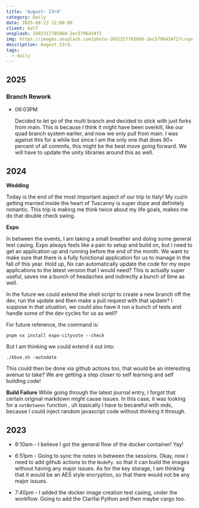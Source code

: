 ```yaml
---
title: 'August: 23rd'
category: Daily
date: 2025-08-23 12:00:00
client: Self
unsplash: 1692317785860-2ec5796434f2
img: https://images.unsplash.com/photo-1692317785860-2ec5796434f2?crop=entropy&cs=srgb&fm=jpg&ixid=MnwzNjM5Nzd8MHwxfHJhbmRvbXx8fHx8fHx8fDE2ODE3NDg2ODY&ixlib=rb-4.0.3&q=85
description: August 23rd. 
tags:
  - daily
---
```



## 2025

### Branch Rework

-   06:03PM

    Decided to let go of the multi branch and decided to stick with just forks from main.
    This is because I think it might have been overkill, like our quad branch system earlier, and now we only pull from main.
    I was against this for a while but since I am the only one that does 90+ percent of all commits, this might be the best move going forward.
    We will have to update the unity libraries around this as well.

## 2024

**Wedding**

Today is the end of the most important aspect of our trip to Italy!
My cuzin getting married inside the heart of Tuscanny is super dope and definitely romantic.
This trip is making me think twice about my life goals, makes me do that double check swing.


**Expo**

In between the events, I am taking a small breather and doing some general test casing.
Expo always feels like a pain to setup and build on, but I need to get an application up and running before the end of the month.
We want to make sure that there is a fully functional application for us to manage in the fall of this year.
Hold up, Nx can automatically update the code for my expo applications to the latest version that I would need?
This is actually super useful, saves me a bunch of headaches and indirectly a bunch of time as well.

In the future we could extend the shell script to create a new branch off the dev, run the update and then make a pull request with that update?
I suppose in that situation, we could also have it run a bunch of tests and handle some of the dev cycles for us as well?

For future reference, the command is:

```shell
pnpm nx install expo-cityvote --check
```

But I am thinking we could extend it out into:

```shell
./kbve.sh -autodate
```

This could then be done via github actions too, that would be an interesting avenue to take?
We are getting a step closer to self learning and self building code!

**Build Failure**
While going through the latest journal entry, I forgot that certain original markdown might cause issues.
In this case, it was looking for a `notBetween` function , uh basically I have to becareful with mdx, because I could inject random javascript code without thinking it through.




## 2023

- 8:10am - I believe I got the general flow of the docker container! Yay!

- 6:51pm - Going to sync the notes in between the sessions. Okay, now I need to add github actions to the `NodePy`. so that it can build the images without having any major issues. As for the key storage, I am thinking that it would be an AES style encryption, so that there would not be any major issues. 

- 7:40pm - I added the docker image creation test casing, under the workflow. Going to add the Clarifai Python and then maybe cargo too.
